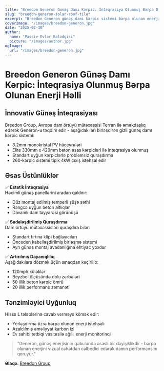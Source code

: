 ```yaml
---
title: "Breedon Generon Günəş Damı Kərpic: İnteqrasiya Olunmuş Bərpa Olunan Enerji Həlli"
slug: "breedon-generon-solar-roof-tile"
excerpt: "Breedon Generon günəş damı kərpic sistemi bərpa olunan enerji istehsalını ənənəvi dam örtüyü estetikası ilə necə birləşdirir, kəşf edin."
coverImage: "/images/breedon-generon.jpg"
date: "2025-02-10"
author:
  name: "Passiv Evlər Bələdçisi"
  picture: "/images/author.jpg"
ogImage:
  url: "/images/breedon-generon.jpg"
---
```


# Breedon Generon Günəş Damı Kərpic: İnteqrasiya Olunmuş Bərpa Olunan Enerji Həlli

## İnnovativ Günəş İnteqrasiyası

Breedon Group, Avropa dam örtüyü mütəxəssisi Terran ilə əməkdaşlıq edərək Generon-u təqdim edir - aşağıdakıları birləşdirən gizli günəş damı kərpic sistemi:

- 3.2mm monokristal PV hüceyrələri
- Elite 330mm x 420mm beton əsas kərpicləri ilə inteqrasiya olunmuş
- Standart uyğun kərpiclərlə problemsiz quraşdırma
- 260-kərpic sistemi tipik 4kW çıxış istehsal edir

## Əsas Üstünlüklər

✅ **Estetik İnteqrasiya**  
Həcimli günəş panellərini aradan qaldırır:
- Düz montaj edilmiş temperli şüşə səthi
- Rəngcə uyğun beton altlıqlar
- Davamlı dam təyyarəsi görünüşü

✅ **Sadələşdirilmiş Quraşdırma**  
Dam örtüyü mütəxəssisləri quraşdıra bilər:
- Standart fırtına klipi bağlayıcıları
- Önceden kabelləşdirilmiş birləşmə sistemi
- Ayrı günəş montaj avadanlığına ehtiyac yoxdur

✅ **Artırılmış Dayanıqlılıq**  
Aşağıdakılara dözmək üçün sınaqdan keçirilib:
- 120mph küləklər
- Beyzbol ölçüsündə dolu zərbələri
- 50 illik beton kərpic ömrü
- 20 illik performans zəmanəti

## Tənzimləyici Uyğunluq

Hissə L tələblərinə cavab verməyə kömək edir:
- Yerləşdirmə üzrə bərpa olunan enerji istehsalı
- Azaldılmış əməliyyat karbon izi
- Ev sahibi tətbiqi vasitəsilə ağıllı enerji monitorinqi

> "Generon, günəş enerjisinin qəbulunda əsaslı bir dəyişiklikdir - bərpa olunan enerjini vizual cəhətdən cəlbedici edərək damın performansını qoruyur."  

**Əlaqə:** [Breedon Group](https://www.breedongroup.com)